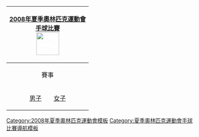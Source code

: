 {| style="padding:0.3em; float:right; margin-left:15px; border:1px solid #E75480; background:#FFD7D7; font-size:90%; line-height:1.5em"
|- style="background:#E34234; text-align:center;"
!colspan=5|<span style="color:#FFFFFF;">[[2008年夏季奧林匹克運動會]]<br>[[2008年夏季奧林匹克運動會手球比賽|手球比賽]]<br>[[File:Handball pictogram.svg|60px]]
|- style="background:#ED918D; text-align:center;"
|align="center"|賽事
|-
|align="center"|[[2008年夏季奧林匹克運動會男子手球比賽|男子]]&emsp;&emsp;[[2008年夏季奧林匹克運動會女子手球比賽|女子]]
|}<noinclude>
[[Category:2008年夏季奧林匹克運動會模板]]
[[Category:2008年夏季奧林匹克運動會手球比賽| ]]
[[Category:夏季奧林匹克運動會手球比賽導航模板]]
</noinclude>